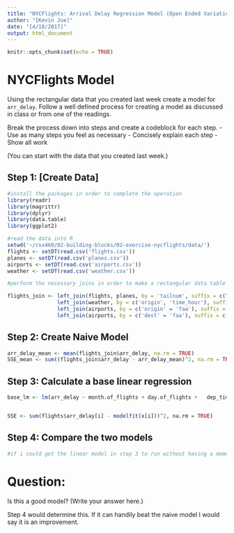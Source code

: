 ---
title: "NYCFlights: Arrival Delay Regression Model (Open Ended Variation)"
author: "[Kevin Jue]"
date: "[4/18/2017]"
output: html_document
---

```{r setup, include=FALSE}
knitr::opts_chunk$set(echo = TRUE)
```

# NYCFlights Model

Using the rectangular data that you created last week create a model for `arr_delay`. Follow a well defined process for creating a model as discussed in class or from one of the readings. 

Break the process down into steps and create a codeblock for each step. 
 - Use as many steps you feel as necessary
 - Concisely explain each step 
 - Show all work
 
(You can start with the data that you created last week.)


## Step 1: [Create Data] 

```{r "Step 1: Setup/Read/Transform Dataset" }
#install the packages in order to complete the operation
library(readr)
library(magrittr)
library(dplyr)
library(data.table)
library(ggplot2)

#read the data into R
setwd('~/csx460/02-building-blocks/02-exercise-nycflights/data/')
flights <- setDT(read.csv('flights.csv'))
planes <- setDT(read.csv('planes.csv'))
airports <- setDT(read.csv('airports.csv'))
weather <- setDT(read.csv('weather.csv'))

#perform the necessary joins in order to make a rectangular data table

flights_join <- left_join(flights, planes, by = 'tailnum', suffix = c(".of_flights",".of_planes")) %>%
                left_join(weather, by = c('origin', 'time_hour'), suffix = c(".of_flights",".of_weather")) %>%
                left_join(airports, by = c('origin' = 'faa'), suffix = c(".of_flights",".of_origin")) %>%
                left_join(airports, by = c('dest' = 'faa'), suffix = c(".of_origin",".of_dest"))


```

## Step 2: Create Naive Model
```{r "Step 2: Set a baseline of model performance by calculating the mean and the SSE of it"}

arr_delay_mean <- mean(flights_join$arr_delay, na.rm = TRUE)
SSE_mean <- sum((flights_join$arr_delay - arr_delay_mean)^2, na.rm = TRUE)

```


## Step 3: Calculate a base linear regression
```{r "Step 3: As a first step run the simplest linear regression with all variables as predictors"}

base_lm <- lm(arr_delay ~ month.of_flights + day.of_flights +	dep_time + sched_dep_time + sched_arr_time + flight + tailnum	+ origin + dest +	air_time	+ distance +	hour.of_flights + minute +	time_hour +	year.of_planes + engines + seats + speed + month.of_weather + day.of_weather + hour.of_weather + temp + dewp + humid + wind_dir +	wind_speed + wind_gust + precip + pressure + visib +	name.of_origin + lat.of_origin + lon.of_origin + alt.of_origin + tz.of_origin + name.of_dest + lat.of_dest + lon.of_dest + alt.of_dest + tz.of_dest + dst.of_dest +year.of_flights + year, data = flights_join,  na.rm = TRUE)


SSE <- sum(flights$arr_delay[i] - modelfit(x[i]))^2, na.rm = TRUE)

```


## Step 4: Compare the two models
```{r "Step 4: Runs SSE for both models and see which has a lower value, this should be a very basic test for determining which model is a better fit}

#if i could get the linear model in step 3 to run without having a memory overload, we would look at the values with the highest correlation, and use those to create a new linear regression, leaving the less/non correlated values out.  Then we would check the new model using the SSE test we created to see how it compares against the naive model (the mean).

```


# Question:

Is this a good model?  (Write your answer here.)

Step 4 would determine this.  If it can handily beat the naive model I would say it is an improvement.